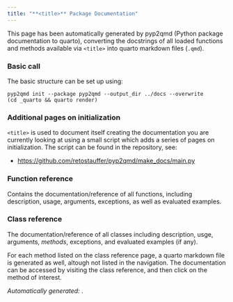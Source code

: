 ```yaml
---
title: "**<title>** Package Documentation"
---
```


This page has been automatically generated by
pyp2qmd (Python package documentation to quarto),
converting the docstrings of all loaded functions
and methods available via `<title>` into
quarto markdown files (`.qmd`).


### Basic call

The basic structure can be set up using:

```
pyp2qmd init --package pyp2qmd --output_dir ../docs --overwrite
(cd _quarto && quarto render)
```

### Additional pages on initialization

`<title>` is used to document itself creating the documentation
you are currently looking at using a small script which adds
a series of pages on initialization. The script can be found
in the repository, see:

* <https://github.com/retostauffer/pyp2qmd/make_docs/main.py>


### Function reference

Contains the documentation/reference of all functions,
including description, usage, arguments, exceptions,
as well as evaluated examples.


### Class reference

The documentation/reference of all classes including
description, usge, arguments, _methods_, exceptions,
and evaluated examples (if any).

For each method listed on the class reference page,
a quarto markdown file is generated as well, altough
not listed in the navigation. The documentation can
be accessed by visiting the class reference, and then
click on the method of interest.

_Automatically generated: <date_and_time>_.

